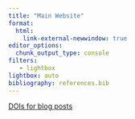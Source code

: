 ```yaml
---
title: "Main Website"
format: 
  html:
    link-external-newwindow: true
editor_options: 
  chunk_output_type: console
filters:
   - lightbox
lightbox: auto
bibliography: references.bib
---
```


[DOIs for blog posts](https://blog.datacite.org/schema-org-register-dois/)